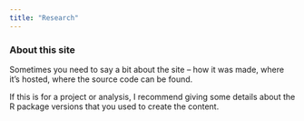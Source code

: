 ```yaml
---
title: "Research"
---
```


<link rel="stylesheet" href="academicons.css"/>
<link rel="stylesheet" href="styles.css" type="text/css">

### About this site

Sometimes you need to say a bit about the site -- how it was made, where it's hosted, where the source code can be found. 

If this is for a project or analysis, I recommend giving some details about the R package versions that you used to create the content.